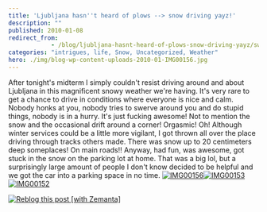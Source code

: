 ```yaml
---
title: 'Ljubljana hasn''t heard of plows --> snow driving yayz!'
description: ""
published: 2010-01-08
redirect_from: 
            - /blog/ljubljana-hasnt-heard-of-plows-snow-driving-yayz/swizec/1069
categories: "intrigues, life, Snow, Uncategorized, Weather"
hero: ./img/blog-wp-content-uploads-2010-01-IMG00156.jpg
---
```


After tonight's midterm I simply couldn't resist driving around and about Ljubljana in this magnificent snowy weather we're having. It's very rare to get a chance to drive in conditions where everyone is nice and calm. Nobody honks at you, nobody tries to swerve around you and do stupid things, nobody is in a hurry. It's just fucking awesome! Not to mention the snow and the occasional drift around a corner! Orgasmic! Oh! Although winter services could be a little more vigilant, I got thrown all over the place driving through tracks others made. There was snow up to 20 centimeters deep someplaces! On main roads!! Anyway, had fun, was awesome, got stuck in the snow on the parking lot at home. That was a big lol, but a surprisingly large amount of people I don't know decided to be helpful and we got the car into a parking space in no time. [![IMG00156](./img/IMG00156063039.jpeg "IMG00156")](./img/blog-wp-content-uploads-2010-01-IMG00156.jpg)[![IMG00153](./img/IMG00153c1dc4h.jpeg "IMG00153")](./img/blog-wp-content-uploads-2010-01-IMG00153.jpg)[![IMG00152](./img/IMG0015273bcgf.jpeg "IMG00152")](./img/blog-wp-content-uploads-2010-01-IMG00152.jpg)

[![Reblog this post \[with Zemanta\]](http://img.zemanta.com/reblog_e.png?x-id=87c0cdc9-629f-4974-91db-5b1a8a7e985f)](http://reblog.zemanta.com/zemified/87c0cdc9-629f-4974-91db-5b1a8a7e985f/ "Reblog this post \[with Zemanta]")
